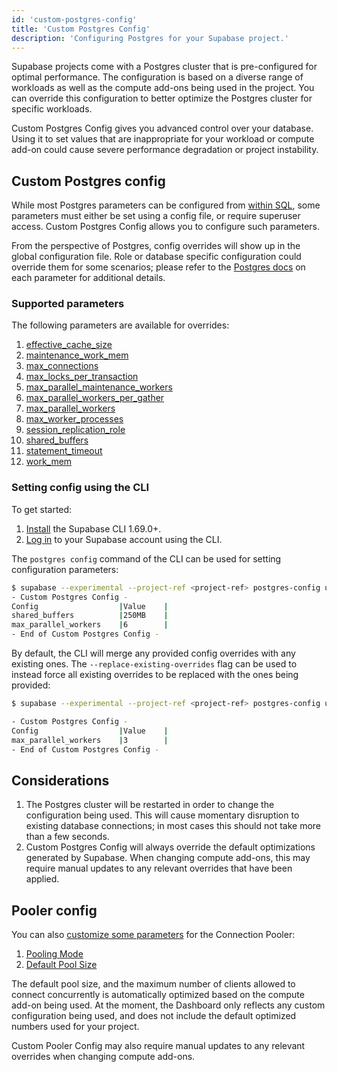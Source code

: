 ```yaml
---
id: 'custom-postgres-config'
title: 'Custom Postgres Config'
description: 'Configuring Postgres for your Supabase project.'
---
```


Supabase projects come with a Postgres cluster that is pre-configured for optimal performance. The configuration is based on a diverse range of workloads as well as the compute add-ons being used in the project. You can override this configuration to better optimize the Postgres cluster for specific workloads.

<Admonition type="note">

Custom Postgres Config gives you advanced control over your database. Using it to set values that are inappropriate for your workload or compute add-on could cause severe performance degradation or project instability.

</Admonition>

## Custom Postgres config

While most Postgres parameters can be configured from [within SQL](https://www.postgresql.org/docs/current/config-setting.html#CONFIG-SETTING-SQL-COMMAND-INTERACTION), some parameters must either be set using a config file, or require superuser access. Custom Postgres Config allows you to configure such parameters.

From the perspective of Postgres, config overrides will show up in the global configuration file. Role or database specific configuration could override them for some scenarios; please refer to the [Postgres docs](https://www.postgresql.org/docs/current/) on each parameter for additional details.

### Supported parameters

The following parameters are available for overrides:

1. [effective_cache_size](https://postgresqlco.nf/doc/en/param/effective_cache_size/)
1. [maintenance_work_mem](https://postgresqlco.nf/doc/en/param/maintenance_work_mem/)
1. [max_connections](https://postgresqlco.nf/doc/en/param/max_connections/)
1. [max_locks_per_transaction](https://postgresqlco.nf/doc/en/param/max_locks_per_transaction/)
1. [max_parallel_maintenance_workers](https://postgresqlco.nf/doc/en/param/max_parallel_maintenance_workers/)
1. [max_parallel_workers_per_gather](https://postgresqlco.nf/doc/en/param/max_parallel_workers_per_gather/)
1. [max_parallel_workers](https://postgresqlco.nf/doc/en/param/max_parallel_workers/)
1. [max_worker_processes](https://postgresqlco.nf/doc/en/param/max_worker_processes/)
1. [session_replication_role](https://postgresqlco.nf/doc/en/param/session_replication_role/)
1. [shared_buffers](https://postgresqlco.nf/doc/en/param/shared_buffers/)
1. [statement_timeout](https://postgresqlco.nf/doc/en/param/statement_timeout/)
1. [work_mem](https://postgresqlco.nf/doc/en/param/work_mem/)

### Setting config using the CLI

To get started:

1. [Install](/docs/guides/resources/supabase-cli) the Supabase CLI 1.69.0+.
1. [Log in](/docs/guides/resources/supabase-getting-started/local-development#log-in-to-the-supabase-cli) to your Supabase account using the CLI.

The `postgres config` command of the CLI can be used for setting configuration parameters:

```bash
$ supabase --experimental --project-ref <project-ref> postgres-config update --config max_parallel_workers=6 --config shared_buffers=250MB
- Custom Postgres Config -
Config                  |Value    |
shared_buffers          |250MB    |
max_parallel_workers    |6        |
- End of Custom Postgres Config -
```

By default, the CLI will merge any provided config overrides with any existing ones. The `--replace-existing-overrides` flag can be used to instead force all existing overrides to be replaced with the ones being provided:

```bash
$ supabase --experimental --project-ref <project-ref> postgres-config update --config max_parallel_workers=3 --replace-existing-overrides

- Custom Postgres Config -
Config                  |Value    |
max_parallel_workers    |3        |
- End of Custom Postgres Config -
```

## Considerations

1. The Postgres cluster will be restarted in order to change the configuration being used. This will cause momentary disruption to existing database connections; in most cases this should not take more than a few seconds.
1. Custom Postgres Config will always override the default optimizations generated by Supabase. When changing compute add-ons, this may require manual updates to any relevant overrides that have been applied.

## Pooler config

You can also [customize some parameters](https://supabase.com/dashboard/project/_/settings/database) for the Connection Pooler:

1. [Pooling Mode](https://supabase.github.io/supavisor/configuration/pool_modes/)
1. [Default Pool Size](https://supabase.github.io/supavisor/configuration/users/)

The default pool size, and the maximum number of clients allowed to connect concurrently is automatically optimized based on the compute add-on being used. At the moment, the Dashboard only reflects any custom configuration being used, and does not include the default optimized numbers used for your project.

Custom Pooler Config may also require manual updates to any relevant overrides when changing compute add-ons.
